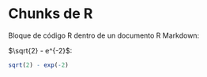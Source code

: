 # Chunks de R

Bloque de código R dentro de un documento R Markdown:

$\sqrt{2} - e^{-2}$:

```{r nombre_de_chunk}
sqrt(2) - exp(-2)
```

